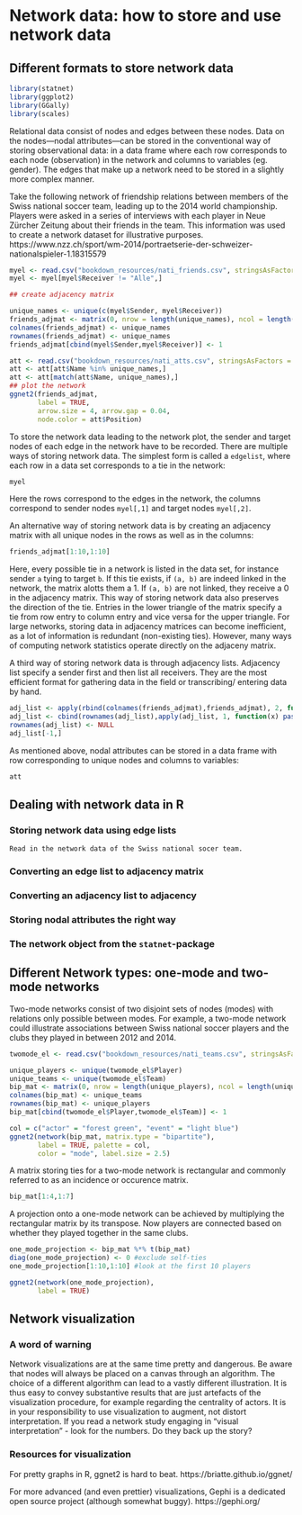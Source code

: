 # Network data: how to store and use network data {#nwdata}
## Different formats to store network data

```r
library(statnet)
library(ggplot2)
library(GGally)
library(scales)
```

Relational data consist of nodes and edges between these nodes. Data on the nodes---nodal attributes---can be stored in the conventional way of storing observational data: in a data frame where each row corresponds to each node (observation) in the network and columns to variables (eg. gender). 
The edges that make up a network need to be stored in a slightly more complex manner. 

Take the following network of friendship relations between members of the Swiss national soccer team, leading up to the 2014 world championship. Players were asked in a series of interviews with each player in Neue Zürcher Zeitung about their friends in the team. This information was used to create a network dataset for illustrative purposes. https://www.nzz.ch/sport/wm-2014/portraetserie-der-schweizer-nationalspieler-1.18315579

```r
myel <- read.csv("bookdown_resources/nati_friends.csv", stringsAsFactors = FALSE, encoding = "UTF-8")
myel <- myel[myel$Receiver != "Alle",]

## create adjacency matrix

unique_names <- unique(c(myel$Sender, myel$Receiver))
friends_adjmat <- matrix(0, nrow = length(unique_names), ncol = length(unique_names))
colnames(friends_adjmat) <- unique_names
rownames(friends_adjmat) <- unique_names
friends_adjmat[cbind(myel$Sender,myel$Receiver)] <- 1

att <- read.csv("bookdown_resources/nati_atts.csv", stringsAsFactors = FALSE, encoding = "UTF-8")
att <- att[att$Name %in% unique_names,]
att <- att[match(att$Name, unique_names),]
## plot the network
ggnet2(friends_adjmat,
       label = TRUE,
       arrow.size = 4, arrow.gap = 0.04, 
       node.color = att$Position)
```

To store the network data leading to the network plot, the sender and target nodes of each edge in the network have to be recorded. There are multiple ways of storing network data. The simplest form is called a `edgelist`, where each row in a data set corresponds to a tie in the network: 

```r
myel
```

Here the rows correspond to the edges in the network, the columns correspond to sender nodes `myel[,1]` and target nodes `myel[,2]`.

An alternative way of storing network data is by creating an adjacency matrix with all unique nodes in the rows as well as in the columns: 

```r
friends_adjmat[1:10,1:10]
```

Here, every possible tie in a network is listed in the data set, for instance sender `a` tying to target `b`. If this tie exists, if `(a, b)` are indeed linked in the network, the matrix alotts them a 1. If `(a, b)` are not linked, they receive a 0 in the adjacency matrix. This way of storing network data also preserves the direction of the tie. Entries in the lower triangle of the matrix specify a tie from row entry to column entry and vice versa for the upper triangle. For large networks, storing data in adjacency matrices can become inefficient, as a lot of information is redundant (non-existing ties). However, many ways of computing network statistics operate directly on the adjaceny matrix.

A third way of storing network data is through adjacency lists. Adjacency list specify a sender first and then list all receivers. They are the most efficient format for gathering data in the field or transcribing/ entering data by hand.

```r
adj_list <- apply(rbind(colnames(friends_adjmat),friends_adjmat), 2, function(x) ifelse(x == 1,x[1],""))
adj_list <- cbind(rownames(adj_list),apply(adj_list, 1, function(x) paste(x[x !=""], collapse = ",")))
rownames(adj_list) <- NULL
adj_list[-1,]
```


As mentioned above, nodal attributes can be stored in a data frame with row corresponding to unique nodes and columns to variables: 

```r
att
```

## Dealing with network data in R

### Storing network data using edge lists





```block
Read in the network data of the Swiss national socer team.
```

### Converting an edge list to adjacency matrix



### Converting an adjacency list to adjacency


### Storing nodal attributes the right way



### The network object from the `statnet`-package



## Different Network types: one-mode and two-mode networks

Two-mode networks consist of two disjoint sets of nodes (modes) with relations only possible between modes. For example, a two-mode network could illustrate associations between Swiss national soccer players and the clubs they played in between 2012 and 2014.

```r
twomode_el <- read.csv("bookdown_resources/nati_teams.csv", stringsAsFactors = FALSE, encoding = "UTF-8")

unique_players <- unique(twomode_el$Player)
unique_teams <- unique(twomode_el$Team)
bip_mat <- matrix(0, nrow = length(unique_players), ncol = length(unique_teams))
colnames(bip_mat) <- unique_teams
rownames(bip_mat) <- unique_players
bip_mat[cbind(twomode_el$Player,twomode_el$Team)] <- 1

col = c("actor" = "forest green", "event" = "light blue")
ggnet2(network(bip_mat, matrix.type = "bipartite"), 
       label = TRUE, palette = col,
       color = "mode", label.size = 2.5)
```

A matrix storing ties for a two-mode network is rectangular and commonly referred to as an incidence or occurence matrix.

```r
bip_mat[1:4,1:7]
```

A projection onto a one-mode network can be achieved by multiplying the rectangular matrix by its transpose. Now players are connected based on whether they played together in the same clubs.

```r
one_mode_projection <- bip_mat %*% t(bip_mat)
diag(one_mode_projection) <- 0 #exclude self-ties
one_mode_projection[1:10,1:10] #look at the first 10 players
```

```r
ggnet2(network(one_mode_projection),
       label = TRUE)
```


## Network visualization

### A word of warning

Network visualizations are at the same time pretty and dangerous. Be aware that nodes will always be placed on a canvas through an algorithm. The choice of a different algorithm can lead to a vastly different illustration. It is thus easy to convey substantive results that are just artefacts of the visualization procedure, for example regarding the centrality of actors. It is in your responsibility to use visualization to augment, not distort interpretation. If you read a network study engaging in "visual interpretation" - look for the numbers. Do they back up the story?

### Resources for visualization

For pretty graphs in R, ggnet2 is hard to beat. https://briatte.github.io/ggnet/

For more advanced (and even prettier) visualizations, Gephi is a dedicated open source project (although somewhat buggy). https://gephi.org/


